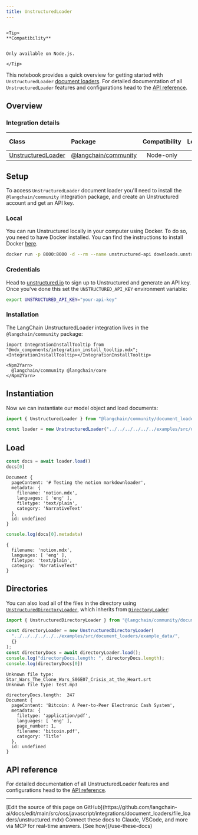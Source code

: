 ```yaml
---
title: UnstructuredLoader
---
```


```{=mdx}

<Tip>
**Compatibility**


Only available on Node.js.

</Tip>

```

This notebook provides a quick overview for getting started with `UnstructuredLoader` [document loaders](/oss/javascript/integrations/document_loaders). For detailed documentation of all `UnstructuredLoader` features and configurations head to the [API reference](https://api.js.langchain.com/classes/langchain_community_document_loaders_fs_unstructured.UnstructuredLoader.html).

## Overview

### Integration details

| Class | Package | Compatibility | Local | [PY support](https://python.langchain.com/docs/integrations/document_loaders/unstructured_file) |
| :--- | :--- | :---: | :---: |  :---: |
| [UnstructuredLoader](https://api.js.langchain.com/classes/langchain_community_document_loaders_fs_unstructured.UnstructuredLoader.html) | [@langchain/community](https://api.js.langchain.com/modules/langchain_community_document_loaders_fs_unstructured.html) | Node-only | ✅ | ✅ |

## Setup

To access `UnstructuredLoader` document loader you'll need to install the `@langchain/community` integration package, and create an Unstructured account and get an API key.

### Local

You can run Unstructured locally in your computer using Docker. To do so, you need to have Docker installed. You can find the instructions to install Docker [here](https://docs.docker.com/get-docker/).

```bash
docker run -p 8000:8000 -d --rm --name unstructured-api downloads.unstructured.io/unstructured-io/unstructured-api:latest --port 8000 --host 0.0.0.0
```

### Credentials

Head to [unstructured.io](https://unstructured.io/api-key-hosted) to sign up to Unstructured and generate an API key. Once you've done this set the `UNSTRUCTURED_API_KEY` environment variable:

```bash
export UNSTRUCTURED_API_KEY="your-api-key"
```

### Installation

The LangChain UnstructuredLoader integration lives in the `@langchain/community` package:

```{=mdx}
import IntegrationInstallTooltip from "@mdx_components/integration_install_tooltip.mdx";
<IntegrationInstallTooltip></IntegrationInstallTooltip>

<Npm2Yarn>
  @langchain/community @langchain/core
</Npm2Yarn>

```

## Instantiation

Now we can instantiate our model object and load documents:

```typescript
import { UnstructuredLoader } from "@langchain/community/document_loaders/fs/unstructured"

const loader = new UnstructuredLoader("../../../../../../examples/src/document_loaders/example_data/notion.mdx")
```

## Load

```typescript
const docs = await loader.load()
docs[0]
```

```output
Document {
  pageContent: '# Testing the notion markdownloader',
  metadata: {
    filename: 'notion.mdx',
    languages: [ 'eng' ],
    filetype: 'text/plain',
    category: 'NarrativeText'
  },
  id: undefined
}
```

```typescript
console.log(docs[0].metadata)
```

```output
{
  filename: 'notion.mdx',
  languages: [ 'eng' ],
  filetype: 'text/plain',
  category: 'NarrativeText'
}
```

## Directories

You can also load all of the files in the directory using [`UnstructuredDirectoryLoader`](https://api.js.langchain.com/classes/langchain.document_loaders_fs_unstructured.UnstructuredDirectoryLoader.html), which inherits from [`DirectoryLoader`](/oss/javascript/integrations/document_loaders/file_loaders/directory):

```typescript
import { UnstructuredDirectoryLoader } from "@langchain/community/document_loaders/fs/unstructured";

const directoryLoader = new UnstructuredDirectoryLoader(
  "../../../../../../examples/src/document_loaders/example_data/",
  {}
);
const directoryDocs = await directoryLoader.load();
console.log("directoryDocs.length: ", directoryDocs.length);
console.log(directoryDocs[0])

```

```output
Unknown file type: Star_Wars_The_Clone_Wars_S06E07_Crisis_at_the_Heart.srt
Unknown file type: test.mp3
```
```output
directoryDocs.length:  247
Document {
  pageContent: 'Bitcoin: A Peer-to-Peer Electronic Cash System',
  metadata: {
    filetype: 'application/pdf',
    languages: [ 'eng' ],
    page_number: 1,
    filename: 'bitcoin.pdf',
    category: 'Title'
  },
  id: undefined
}
```

## API reference

For detailed documentation of all UnstructuredLoader features and configurations head to the [API reference](https://api.js.langchain.com/classes/langchain_community_document_loaders_fs_unstructured.UnstructuredLoader.html).

---

<Callout icon="pen-to-square" iconType="regular">
    [Edit the source of this page on GitHub](https://github.com/langchain-ai/docs/edit/main/src/oss/javascript/integrations/document_loaders/file_loaders/unstructured.mdx)
</Callout>
<Tip icon="terminal" iconType="regular">
    Connect these docs to Claude, VSCode, and more via MCP for    real-time answers. [See how](/use-these-docs)
</Tip>
